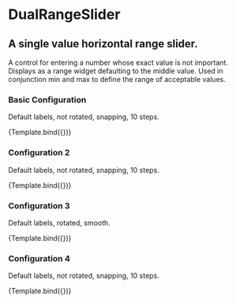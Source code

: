 
<Meta 
  title="components/DualRangeSlider/DualRangeSlider" 
  component={DualRangeSlider} 
/>



# DualRangeSlider

## A single value horizontal range slider.
A control for entering a number whose exact value is not important. Displays as
a range widget defaulting to the middle value. Used in conjunction min and max
to define the range of acceptable values.

### Basic Configuration
Default labels, not rotated, snapping, 10 steps.

<Preview withToolbar>
<Story 
  name="basic"
  args={{
    initialLowerValue: 20,
    initialUpperValue: 80,
    min: 0,
    max: 100,
    decimals: 0,
    step: 5,
    showTicks: true,
    snap: true,
    customLabels: [
    { 0: "lfgdfdw" },
    { 50: "mehfium" },
    { 100: "hgfddgdfdfgdfdsgdfgh"}
    ],
    showLabel: true,
    prefix: "",
    suffix: "",
    primaryColor: "hsl(196, 100%, 48%)",
    primaryColorLight: "hsl(196, 100%, 70%)",
    rotateLabel: false,
    width: 1200
  }}
>
  {Template.bind({})}
</Story>  
</Preview>

### Configuration 2
Default labels, not rotated, snapping, 10 steps.

<Preview withToolbar>
  <Story 
    name="two"
    args={{
      initialLowerValue: 20,
      initialUpperValue: 80,
      min: 0,
      max: 100,
      decimals: 0,
      step: 5,
      showTicks: true,
        snap: true,
      customLabels: [
      { 0: "lfgdfdw" },
      { 50: "mehfium" },
      { 100: "hgfddgdfdfgdfgh"}
      ],
      showLabel: true,
      prefix: "",
      suffix: "",
      primaryColor: "hsl(196, 100%, 48%)",
      primaryColorLight: "hsl(196, 100%, 70%)",
      rotateLabel: false,
      width: 1200
    }}
  >
    {Template.bind({})}
  </Story>
</Preview>

### Configuration 3
Default labels, rotated, smooth.

<Preview withToolbar>
  <Story 
    name="three"
    args={{
      initialLowerValue: 20,
      initialUpperValue: 80,
      min: 0,
      max: 100,
      decimals: 0,
      step: 5,
      showTicks: true,
        snap: true,
      customLabels: [
      { 0: "lfgdfdw" },
      { 50: "mehfium" },
      { 100: "hgfddgdfdfgdfgh"}
      ],
      showLabel: true,
      prefix: "",
      suffix: "",
      primaryColor: "hsl(196, 100%, 48%)",
      primaryColorLight: "hsl(196, 100%, 70%)",
      rotateLabel: false,
      width: 1200
    }}
  >
    {Template.bind({})}
  </Story>
</Preview>

### Configuration 4
Default labels, not rotated, snapping, 10 steps.

<Preview withToolbar>
  <Story 
    name="four"
    args={{
      initialLowerValue: 20,
      initialUpperValue: 80,
      min: 0,
      max: 100,
      decimals: 0,
      step: 5,
      showTicks: true,
        snap: true,
      customLabels: [],
      showLabel: true,
      prefix: "",
      suffix: "",
      primaryColor: "hsl(196, 100%, 48%)",
      primaryColorLight: "hsl(196, 100%, 70%)",
      rotateLabel: false,
      width: 1200
    }}
  >
    {Template.bind({})}
  </Story>
</Preview>

<ArgsTable of={DualRangeSlider} />

